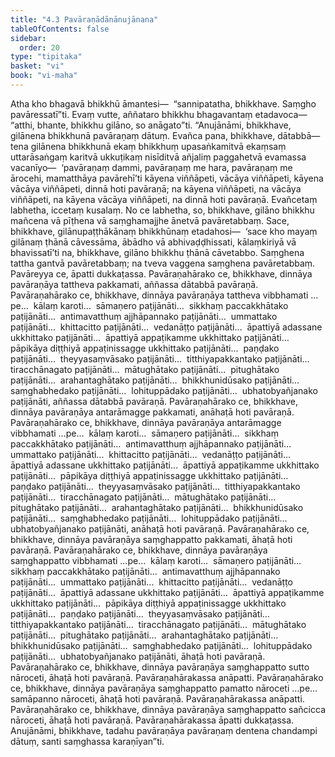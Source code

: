 ```yaml
---
title: "4.3 Pavāraṇādānānujānana"
tableOfContents: false
sidebar:
  order: 20
type: "tipitaka"
basket: "vi"
book: "vi-maha"
---
```



<DynamicBreadcrumb />

<Division number="213" book="vi-maha">

<Paragraph number="965" book="vi-maha">
Atha kho bhagavā bhikkhū āmantesi—  “sannipatatha, bhikkhave. Saṃgho pavāressatī”ti. Evaṃ vutte, aññataro bhikkhu bhagavantaṃ etadavoca—  “atthi, bhante, bhikkhu gilāno, so anāgato”ti. “Anujānāmi, bhikkhave, gilānena bhikkhunā pavāraṇaṃ dātuṃ. Evañca pana, bhikkhave, dātabbā—  tena gilānena bhikkhunā ekaṃ bhikkhuṃ upasaṅkamitvā ekaṃsaṃ uttarāsaṅgaṃ karitvā ukkuṭikaṃ nisīditvā añjaliṃ paggahetvā evamassa vacanīyo—  ‘pavāraṇaṃ dammi, pavāraṇaṃ me hara, pavāraṇaṃ me ārocehi, mamatthāya pavārehī’ti kāyena viññāpeti, vācāya viññāpeti, kāyena vācāya viññāpeti, dinnā hoti pavāraṇā; na kāyena viññāpeti, na vācāya viññāpeti, na kāyena vācāya viññāpeti, na dinnā hoti pavāraṇā. Evañcetaṃ labhetha, iccetaṃ kusalaṃ. No ce labhetha, so, bhikkhave, gilāno bhikkhu mañcena vā pīṭhena vā saṃghamajjhe ānetvā pavāretabbaṃ. Sace, bhikkhave, gilānupaṭṭhākānaṃ bhikkhūnaṃ etadahosi—  ‘sace kho mayaṃ gilānaṃ ṭhānā cāvessāma, ābādho vā abhivaḍḍhissati, kālaṃkiriyā vā bhavissatī’ti na, bhikkhave, gilāno bhikkhu ṭhānā cāvetabbo. Saṃghena tattha gantvā pavāretabbaṃ; na tveva vaggena saṃghena pavāretabbaṃ. Pavāreyya ce, āpatti dukkaṭassa.
</Paragraph>

<Paragraph number="966" book="vi-maha">
Pavāraṇahārako ce, bhikkhave, dinnāya pavāraṇāya tattheva pakkamati, aññassa dātabbā pavāraṇā. Pavāraṇahārako ce, bhikkhave, dinnāya pavāraṇāya tattheva vibbhamati …pe…  kālaṃ karoti…  sāmaṇero paṭijānāti…  sikkhaṃ paccakkhātako paṭijānāti…  antimavatthuṃ ajjhāpannako paṭijānāti…  ummattako paṭijānāti…  khittacitto paṭijānāti…  vedanāṭṭo paṭijānāti…  āpattiyā adassane ukkhittako paṭijānāti…  āpattiyā appaṭikamme ukkhittako paṭijānāti…  pāpikāya diṭṭhiyā appaṭinissagge ukkhittako paṭijānāti…  paṇḍako paṭijānāti…  theyyasaṃvāsako paṭijānāti…  titthiyapakkantako paṭijānāti…  tiracchānagato paṭijānāti…  mātughātako paṭijānāti…  pitughātako paṭijānāti…  arahantaghātako paṭijānāti…  bhikkhunidūsako paṭijānāti…  saṃghabhedako paṭijānāti…  lohituppādako paṭijānāti…  ubhatobyañjanako paṭijānāti, aññassa dātabbā pavāraṇā.
</Paragraph>

<Paragraph number="967" book="vi-maha">
Pavāraṇahārako ce, bhikkhave, dinnāya pavāraṇāya antarāmagge pakkamati, anāhaṭā hoti pavāraṇā. Pavāraṇahārako ce, bhikkhave, dinnāya pavāraṇāya antarāmagge vibbhamati …pe…  kālaṃ karoti…  sāmaṇero paṭijānāti…  sikkhaṃ paccakkhātako paṭijānāti…  antimavatthuṃ ajjhāpannako paṭijānāti…  ummattako paṭijānāti…  khittacitto paṭijānāti…  vedanāṭṭo paṭijānāti…  āpattiyā adassane ukkhittako paṭijānāti…  āpattiyā appaṭikamme ukkhittako paṭijānāti…  pāpikāya diṭṭhiyā appaṭinissagge ukkhittako paṭijānāti…  paṇḍako paṭijānāti…  theyyasaṃvāsako paṭijānāti…  titthiyapakkantako paṭijānāti…  tiracchānagato paṭijānāti…  mātughātako paṭijānāti…  pitughātako paṭijānāti…  arahantaghātako paṭijānāti…  bhikkhunidūsako paṭijānāti…  saṃghabhedako paṭijānāti…  lohituppādako paṭijānāti…  ubhatobyañjanako paṭijānāti, anāhaṭā hoti pavāraṇā.
</Paragraph>

<Paragraph number="968" book="vi-maha">
Pavāraṇahārako ce, bhikkhave, dinnāya pavāraṇāya saṃghappatto pakkamati, āhaṭā hoti pavāraṇā. Pavāraṇahārako ce, bhikkhave, dinnāya pavāraṇāya saṃghappatto vibbhamati …pe…  kālaṃ karoti…  sāmaṇero paṭijānāti…  sikkhaṃ paccakkhātako paṭijānāti…  antimavatthuṃ ajjhāpannako paṭijānāti…  ummattako paṭijānāti…  khittacitto paṭijānāti…  vedanāṭṭo paṭijānāti…  āpattiyā adassane ukkhittako paṭijānāti…  āpattiyā appaṭikamme ukkhittako paṭijānāti…  pāpikāya diṭṭhiyā appaṭinissagge ukkhittako paṭijānāti…  paṇḍako paṭijānāti…  theyyasaṃvāsako paṭijānāti…  titthiyapakkantako paṭijānāti…  tiracchānagato paṭijānāti…  mātughātako paṭijānāti…  pitughātako paṭijānāti…  arahantaghātako paṭijānāti…  bhikkhunidūsako paṭijānāti…  saṃghabhedako paṭijānāti…  lohituppādako paṭijānāti…  ubhatobyañjanako paṭijānāti, āhaṭā hoti pavāraṇā.
</Paragraph>

<Paragraph number="969" book="vi-maha">
Pavāraṇahārako ce, bhikkhave, dinnāya pavāraṇāya saṃghappatto sutto nāroceti, āhaṭā hoti pavāraṇā. Pavāraṇahārakassa anāpatti. Pavāraṇahārako ce, bhikkhave, dinnāya pavāraṇāya saṃghappatto pamatto nāroceti …pe…  samāpanno nāroceti, āhaṭā hoti pavāraṇā. Pavāraṇahārakassa anāpatti.
</Paragraph>

<Paragraph number="970" book="vi-maha">
Pavāraṇahārako ce, bhikkhave, dinnāya pavāraṇāya saṃghappatto sañcicca nāroceti, āhaṭā hoti pavāraṇā. Pavāraṇahārakassa āpatti dukkaṭassa. Anujānāmi, bhikkhave, tadahu pavāraṇāya pavāraṇaṃ dentena chandampi dātuṃ, santi saṃghassa karaṇīyan”ti.
</Paragraph>
</Division>